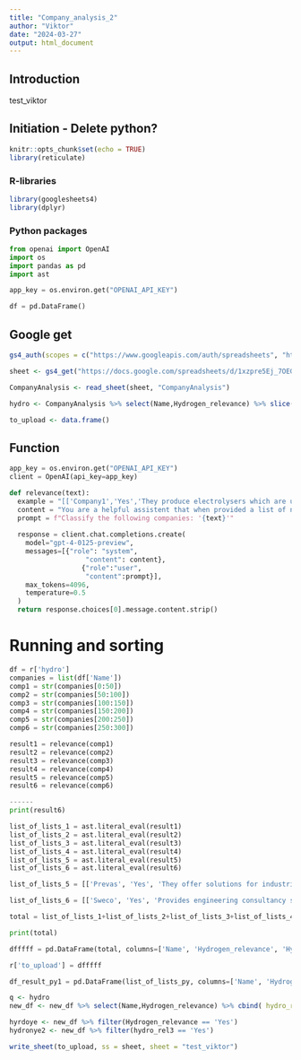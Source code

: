```yaml
---
title: "Company_analysis_2"
author: "Viktor"
date: "2024-03-27"
output: html_document
---
```


## Introduction
test_viktor 

## Initiation - Delete python?
```r
knitr::opts_chunk$set(echo = TRUE)
library(reticulate)

```
### R-libraries
```r
library(googlesheets4)
library(dplyr)
```
### Python packages 
```python
from openai import OpenAI
import os
import pandas as pd
import ast

app_key = os.environ.get("OPENAI_API_KEY")

df = pd.DataFrame()
```

## Google get
```r
gs4_auth(scopes = c("https://www.googleapis.com/auth/spreadsheets", "https://www.googleapis.com/auth/drive"))

sheet <- gs4_get("https://docs.google.com/spreadsheets/d/1xzpre5Ej_7OEGRU4EA7KZuMQnSz5YCyTx5Sdbml6bQE/edit#gid=0")

CompanyAnalysis <- read_sheet(sheet, "CompanyAnalysis")

hydro <- CompanyAnalysis %>% select(Name,Hydrogen_relevance) %>% slice(-1)

to_upload <- data.frame()
```


## Function
```python
app_key = os.environ.get("OPENAI_API_KEY")
client = OpenAI(api_key=app_key)

def relevance(text):
  example = "[['Company1','Yes','They produce electrolysers which are used to produce hydrogen'],['CompanyB','No','This is a municipality, they do not work with hydrogen'],['CompanyC','Yes','They have a project where they produce e-methanol by using hydrogen as one of their inputs']]"
  content = "You are a helpful assistent that when provided a list of names of organisations finds out whether they are related to the hydrogen economy in the nordics or not. This can be either 'Yes' (if the organisations works with either directly producing or consuming hydrogen in their business, or the organisation either develops/research or manufacture either machines or components specifically made to be used to either produce or make use of hydrogen as input or if the organisation provides services or goods which could be relevant for the hydrogen economy or the general use of hydrogen, even if hydrogen is in no way their main focus), or 'No' (if the organisation has no service related to hydrogen, or the relation to the hydrogen economy is unclear). You choose the category which you find to be most fitting. You respond with one out of the two categories as well as a short motivation of why the company is cathegorised as hydrogen relevant or not. Your response should be in the form of a python list where each company has its own list with the Yes/No answer as one item in the list and the motivation as a second item in the list. Start each companylist with the name of the company. Do not add any text or characters outside of the list and it should be able to be read as a python list. Here is an example: "+example
  prompt = f"Classify the following companies: '{text}'"
  
  response = client.chat.completions.create(
    model="gpt-4-0125-preview",
    messages=[{"role": "system", 
                   "content": content},
                  {"role":"user",
                   "content":prompt}],
    max_tokens=4096,
    temperature=0.5
  )
  return response.choices[0].message.content.strip()
```

# Running and sorting
```python
df = r['hydro']
companies = list(df['Name'])
comp1 = str(companies[0:50])
comp2 = str(companies[50:100])
comp3 = str(companies[100:150])
comp4 = str(companies[150:200])
comp5 = str(companies[200:250])
comp6 = str(companies[250:300])

result1 = relevance(comp1)
result2 = relevance(comp2)
result3 = relevance(comp3)
result4 = relevance(comp4)
result5 = relevance(comp5)
result6 = relevance(comp6)

------
print(result6)

list_of_lists_1 = ast.literal_eval(result1)
list_of_lists_2 = ast.literal_eval(result2)
list_of_lists_3 = ast.literal_eval(result3)
list_of_lists_4 = ast.literal_eval(result4)
list_of_lists_5 = ast.literal_eval(result5)
list_of_lists_6 = ast.literal_eval(result6)

list_of_lists_5 = [['Prevas', 'Yes', 'They offer solutions for industrial IT and automation, which can include projects related to the hydrogen economy.'],['PRO&CO', 'No', 'The relation to the hydrogen economy is unclear as they primarily focus on recruitment and consulting without a clear link to hydrogen.'],['Prysmian Group', 'Yes', 'They manufacture cables and systems for energy and telecommunications, which can include solutions for the hydrogen economy in terms of infrastructure.'],['PurCity', 'Yes', 'They focus on improving air quality and could potentially be involved in projects that relate to hydrogen as a clean energy source.'],['PwC', 'Yes', 'As a global consultancy, they offer services that could include advising on the hydrogen economy, sustainability, and energy transition projects.'],['PWS', 'No', 'The relation to the hydrogen economy is unclear without specific information on their involvement in hydrogen-related projects.'],['Rabbalshede Kraft', 'Yes', 'They are involved in renewable energy which could include hydrogen production through electrolysis powered by renewable sources.'],['Ramboll', 'Yes', 'As an engineering, design, and consultancy company, they work on projects that can include the development of hydrogen infrastructure.'],['RDT Engineers', 'No', 'Without clear information on their involvement in hydrogen-related projects, their relation to the hydrogen economy is unclear.'],['Regaco', 'No', 'The relation to the hydrogen economy is unclear without specific information on their involvement in hydrogen-related projects.'],['Regeringskansliet', 'No', 'This is the government offices of Sweden, and while they may influence policy related to hydrogen, they do not directly work with hydrogen.'],['Region Gotland', 'No', 'As a regional authority, their direct involvement in the hydrogen economy is not clear unless they have specific projects related to hydrogen.'],['Region Västernorrland', 'No', 'As a regional authority, their direct involvement in the hydrogen economy is not clear unless they have specific projects related to hydrogen.'],['Region Örebro Län', 'No', 'As a regional authority, their direct involvement in the hydrogen economy is not clear unless they have specific projects related to hydrogen.'],['Rekryteringsföretag', 'No', 'This term refers to recruitment companies in general, which would not directly work with hydrogen unless specifically focused on that sector.'],['RES', 'Yes', 'They focus on renewable energy solutions which could include hydrogen production or projects related to the hydrogen economy.'],['RISE', 'Yes', 'As a research institute, they engage in various projects, including those related to energy technologies and potentially hydrogen.'],['RiskPoint', 'No', 'As an insurance provider, their direct involvement in the hydrogen economy is not clear unless they offer products specifically for hydrogen projects.'],['RWE', 'Yes', 'As an energy company, they are involved in power generation, including renewable energy sources that can be linked to hydrogen production.'],['Sandvik', 'Yes', 'They produce materials technology that can be relevant for hydrogen production and storage solutions.'],['Scatec', 'Yes', 'They are a renewable energy company, which may include involvement in hydrogen production or projects.'],['Schibsted', 'No', 'A media group´s involvement in the hydrogen economy is not clear unless they have specific projects or publications related to hydrogen.'],['Schneider Electric', 'Yes', 'They provide energy management and automation solutions, which can include technology for the hydrogen economy.'],['Selfa Arctic', 'No', 'Without specific information on their involvement in hydrogen-related projects, their relation to the hydrogen economy is unclear.'],['Semco Maritime', 'Yes', 'They provide engineering solutions to the energy sector, which can include projects related to hydrogen.'],['Shell', 'Yes', 'As a global energy company, they are involved in various aspects of the hydrogen economy, including production and distribution.'],['SICK', 'Yes', 'They provide sensors and solutions for industrial applications, which can include monitoring and control systems for hydrogen production and use.'],['Siemens Energy', 'Yes', 'They are involved in energy technology, including solutions for the production, storage, and utilization of hydrogen.'],['Sigma', 'No', 'The relation to the hydrogen economy is unclear without specific information on their involvement in hydrogen-related projects.'],['SINTEF', 'Yes', 'As one of Europe’s largest independent research organizations, they conduct research in technology, natural sciences, and social sciences, which likely includes hydrogen-related projects.'],['Sjællandske Medier', 'No', 'As a media company, their involvement in the hydrogen economy is not direct unless they have specific projects related to hydrogen.'],['Skellefteå Kraft', 'Yes', 'They are involved in energy production, including renewable energy sources that can be linked to hydrogen production or use.'],['Skyborn', 'No', 'Without specific information on their involvement in hydrogen-related projects, their relation to the hydrogen economy is unclear.'],['SLB', 'Yes', 'As a leading provider of technology and services to the energy industry, they may be involved in projects related to hydrogen production or utilization.'],['SLU', 'No', 'As a university focused on agricultural sciences and related fields, their direct involvement in the hydrogen economy is not clear unless they have specific research projects related to hydrogen.'],['Small Step Media', 'No', 'As a media company, their involvement in the hydrogen economy is not direct unless they have specific projects related to hydrogen.'],['Soft & Teknik', 'No', 'The relation to the hydrogen economy is unclear without specific information on their involvement in hydrogen-related projects.'],['Sogn og Fjordane Energi', 'Yes', 'They are involved in energy production, which could include renewable energy sources linked to hydrogen production or use.'],['Spectro Inlets', 'Yes', 'They produce electrochemical sensors, which could be used in monitoring hydrogen production or storage.'],['St. Jørgen Holding', 'No', 'Without specific information on their involvement in hydrogen-related projects, their relation to the hydrogen economy is unclear.'],['Standard Norge', 'No', 'As a standards organization, their direct involvement in the hydrogen economy is not clear unless they develop standards specifically for hydrogen technologies.'],['Statkraft', 'Yes', 'As Europe’s largest generator of renewable energy, they may be involved in hydrogen production or projects related to the hydrogen economy.'],['Stiesdal', 'Yes', 'They are involved in developing technologies for the renewable energy sector, which could include hydrogen-related technologies.'],['Stixon', 'No', 'The relation to the hydrogen economy is unclear without specific information on their involvement in hydrogen-related projects.'],['Strandmøllen', 'Yes', 'They produce and supply gases, including hydrogen, for various applications.'],['STRYVO', 'No', 'Without specific information on their involvement in hydrogen-related projects, their relation to the hydrogen economy is unclear.'],['SulfiLogger', 'No', 'Without specific information on their involvement in hydrogen-related projects, their relation to the hydrogen economy is unclear.'],['Svenska Rotor Maskiner', 'Yes', 'They specialize in rotary machines, which could include technology relevant to hydrogen production or compression.'],['Svevind', 'Yes', 'They develop wind power projects, which could include the production of green hydrogen through electrolysis.'],['Swagelok', 'Yes', 'They provide fluid system products, assemblies, and services, which can include solutions for hydrogen storage and distribution.']]

list_of_lists_6 = [['Sweco', 'Yes', 'Provides engineering consultancy services that could include projects related to the hydrogen economy.'],['Swerim', 'Yes', 'Involved in research and development in materials technology, potentially including those relevant to hydrogen production or usage.'],['Syddansk Universitet', 'Yes', 'Conducts research that could encompass hydrogen technology or its applications.'],['Södra skogsägarna', 'No', 'Primarily a forest owners´ cooperative focusing on wood and forestry products, not directly linked to the hydrogen economy.'],['TechnipFMC', 'Yes', 'Provides technology and services to the energy sector, potentially including hydrogen production and infrastructure.'],['Techouse', 'Yes', 'Specializes in technology solutions possibly including those for the hydrogen economy.'],['Tekniska verken i Linköping', 'Yes', 'Involved in energy and environmental technology, which may include hydrogen-related activities.'],['Topsoe', 'Yes', 'Specializes in catalysts and surface science, including technologies for producing hydrogen.'],['TRBC', 'No', 'The relationship to the hydrogen economy is unclear without further context on what TRBC refers to.'],['Trelleborgs Energi', 'Yes', 'A utility company that could be involved in energy projects including hydrogen.'],['Trøndelag fylkeskommune', 'Yes', 'Regional government likely involved in infrastructure projects, potentially including those related to hydrogen.'],['TSG', 'No', 'The relationship to the hydrogen economy is unclear without further context on what TSG refers to.'],['UAC', 'No', 'The relationship to the hydrogen economy is unclear without further context on what UAC refers to.'],['UCH', 'No', 'The relationship to the hydrogen economy is unclear without further context on what UCH refers to.'],['Umeå universitet', 'Yes', 'Conducts research that could include hydrogen technology or applications.'],['Uniper', 'Yes', 'An energy company that is likely involved in hydrogen projects or energy transition initiatives.'],['Unisense', 'Yes', 'Specializes in sensors and measurement tools, which could be used in hydrogen production or application contexts.'],['Universitetet i Bergen', 'Yes', 'Conducts research that may include hydrogen technology or its applications.'],['Universitetet i Oslo', 'Yes', 'Conducts research, potentially including hydrogen and related technologies.'],['Universitetet i Stavanger', 'Yes', 'Conducts research, potentially including hydrogen and related technologies.'],['University of Copenhagen', 'Yes', 'Conducts research that may include hydrogen technology or its applications.'],['Uppsala universitet', 'Yes', 'Conducts research, potentially including hydrogen and related technologies.'],['Vattenfall', 'Yes', 'An energy company likely involved in hydrogen production, storage, or utilization projects.'],['Vestland fylkeskommune', 'Yes', 'Regional government likely involved in infrastructure projects, potentially including those related to hydrogen.'],['Viken Hydrogen', 'Yes', 'The name suggests involvement in the hydrogen sector, likely focusing on hydrogen production or infrastructure.'],['Volvo', 'Yes', 'Involved in manufacturing vehicles, including potential development of hydrogen fuel cell vehicles.'],['Västra Götalandsregionen', 'Yes', 'Regional government that could be involved in supporting hydrogen economy initiatives.'],['Welltec', 'No', 'Primarily provides technology and services for the oil and gas industry, unclear direct involvement with hydrogen.'],['Wood', 'Yes', 'Provides consulting and engineering services, potentially including projects related to the hydrogen economy.'],['Worley', 'Yes', 'Provides professional services to the energy, chemicals, and resources sectors, potentially including hydrogen.'],['WSP', 'Yes', 'Provides engineering and professional services that could include hydrogen economy projects.'],['Yara', 'Yes', 'Involved in agriculture, but also in energy solutions including hydrogen for clean ammonia production.'],['ZEG', 'Yes', 'The name suggests involvement in the zero-emission or hydrogen sector.'],['Å Energi', 'Yes', 'An energy company that could be involved in renewable energy projects, including hydrogen.'],['Ørsted', 'Yes', 'Focuses on renewable energy, including wind power which can be linked to hydrogen production through electrolysis.']]

total = list_of_lists_1+list_of_lists_2+list_of_lists_3+list_of_lists_4+list_of_lists_5+list_of_lists_6

print(total)

dfffff = pd.DataFrame(total, columns=['Name', 'Hydrogen_relevance', 'Hydrogen_relevance_motivation'])

r['to_upload'] = dfffff
````

```python
df_result_py1 = pd.DataFrame(list_of_lists_py, columns=['Name', 'Hydrogen_relevance'])
```

```r
q <- hydro
new_df <- new_df %>% select(Name,Hydrogen_relevance) %>% cbind( hydro_rel3 = py$dfffff$Hydrogen_relevance)

hyrdoye <- new_df %>% filter(Hydrogen_relevance == 'Yes')
hydronye2 <- new_df %>% filter(hydro_rel3 == 'Yes')

write_sheet(to_upload, ss = sheet, sheet = "test_viktor")

```


